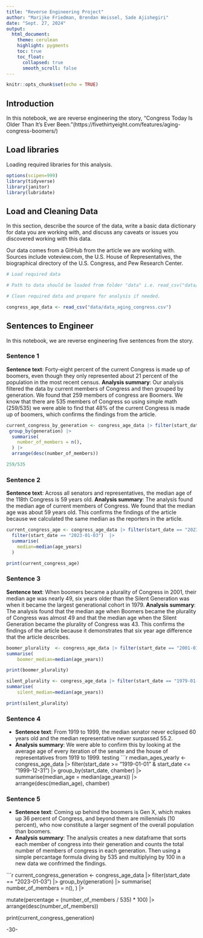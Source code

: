 ```yaml
---
title: "Reverse Engineering Project"
author: "Marijke Friedman, Brendan Weissel, Sade Ajishegiri"
date: "Sept. 27, 2024"
output:
  html_document:
    theme: cerulean
    highlight: pygments
    toc: true
    toc_float:
      collapsed: true
      smooth_scroll: false
---
```


```r
knitr::opts_chunk$set(echo = TRUE)
```

## Introduction 

In this notebook, we are reverse engineering the story, "Congress Today Is Older Than It's Ever Been."(https://fivethirtyeight.com/features/aging-congress-boomers/)

## Load libraries

Loading required libraries for this analysis.

```r
options(scipen=999)
library(tidyverse)
library(janitor)
library(lubridate)
```

## Load and Cleaning Data

In this section, describe the source of the data, write a basic data dictionary for data you are working with, and discuss any caveats or issues you discovered working with this data. 

Our data comes from a GitHub from the article we are working with. Sources include voteview.com, the U.S. House of Representatives, the biographical directory of the U.S. Congress, and Pew Research Center.
```r
# Load required data

# Path to data should be loaded from folder "data" i.e. read_csv("data/name_of_data.csv")

# Clean required data and prepare for analysis if needed. 

congress_age_data <- read_csv("data/data_aging_congress.csv")


```

## Sentences to Engineer
In this notebook, we are reverse engineering five sentences from the story.

### Sentence 1

**Sentence text**: Forty-eight percent of the current Congress is made up of boomers, even though they only represented about 21 percent of the population in the most recent census.
**Analysis summary**: Our analysis filtered the data by current members of Congress and then grouped by generation. We found that 259 members of congress are Boomers. We know that there are 535 members of Congress so using simple math (259/535) we were able to find that 48% of the current Congress is made up of boomers, which confirms the findings from the article.

```r

current_congress_by_generation <- congress_age_data |> filter(start_date == "2023-01-03") |>
 group_by(generation) |>
  summarise(
    number_of_members = n(),
  ) |>
  arrange(desc(number_of_members))

259/535

```

### Sentence 2

**Sentence text**: Across all senators and representatives, the median age of the 118th Congress is 59 years old.
**Analysis summary**: The analysis found the median age of current members of Congress. We found that the median age was about 59 years old. This confirms the findings of the article because we calculated the same median as the reporters in the article. 

```r
current_congress_age <- congress_age_data |> filter(start_date == "2023-01-03")  |>
  filter(start_date == "2023-01-03")  |>
  summarise(
    median=median(age_years)
  )

print(current_congress_age)
```

### Sentence 3

**Sentence text**: When boomers became a plurality of Congress in 2001, their median age was nearly 49, six years older than the Silent Generation was when it became the largest generational cohort in 1979. 
**Analysis summary**: The analysis found that the median age when Boomers became the plurality of Congress was almost 49 and that the median age when the Silent Generation became the plurality of Congress was 43. This confirms the findings of the article because it demonstrates that six year age difference that the article describes. 

```r
boomer_plurality  <- congress_age_data |> filter(start_date == "2001-01-03", generation=="Boomers") |>
summarise(
    boomer_median=median(age_years))

print(boomer_plurality)

silent_plurality <- congress_age_data |> filter(start_date == "1979-01-03", generation=="Silent") |>
summarise(
    silent_median=median(age_years))

print(silent_plurality)
```

### Sentence 4

* **Sentence text**: From 1919 to 1999, the median senator never eclipsed 60 years old and the median representative never surpassed 55.2.
* **Analysis summary**: We were able to confirm this by looking at the average age of every iteration of the senate and the house of representatives from 1919 to 1999. 
testing
```r
median_ages_yearly <- congress_age_data |>
  filter(start_date >= "1919-01-01" & start_date <= "1999-12-31") |>
  group_by(start_date, chamber) |>
  summarise(median_age = median(age_years)) |>
  arrange(desc(median_age), chamber) 

### Sentence 5

* **Sentence text**: Coming up behind the boomers is Gen X, which makes up 36 percent of Congress, and beyond them are millennials (10 percent), who now constitute a larger segment of the overall population than boomers.
* **Analysis summary**: The analysis creates a new dataframe that sorts each member of congress into their generation and counts the total number of members of congress in each generation. Then using a simple percantage formula diving by 535 and multiplying by 100 in a new data we confrimed the findings. 

```r
current_congress_generation <- congress_age_data |> filter(start_date == "2023-01-03") |>
  group_by(generation) |>
  summarise(
    number_of_members = n(),
  ) |>

  mutate(percentage = (number_of_members / 535) * 100) |>
  arrange(desc(number_of_members))

print(current_congress_generation)


-30-
